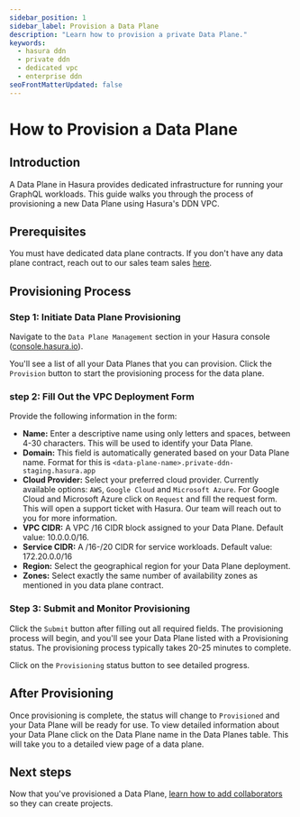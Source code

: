 ```yaml
---
sidebar_position: 1
sidebar_label: Provision a Data Plane
description: "Learn how to provision a private Data Plane."
keywords:
  - hasura ddn
  - private ddn
  - dedicated vpc
  - enterprise ddn
seoFrontMatterUpdated: false
---
```



# How to Provision a Data Plane

## Introduction
A Data Plane in Hasura provides dedicated infrastructure for running your GraphQL workloads. This guide walks you through the process of provisioning a new Data Plane using Hasura's DDN VPC.

## Prerequisites
You must have dedicated data plane contracts. If you don't have any data plane contract, reach out to our sales team sales [here](https://hasura.io/contact-us). 

## Provisioning Process

### Step 1: Initiate Data Plane Provisioning

Navigate to the `Data Plane Management` section in your Hasura console ([console.hasura.io](https://console.hasura.io)). 

<Thumbnail src="/img/data-plane/data-plane-management.png" alt="Data Plane" width="1000px" />

You'll see a list of all your Data Planes that you can provision. Click the `Provision` button to start the provisioning process for the data plane.

<Thumbnail src="/img/data-plane/pending-provision-data-planes.png" alt="Data Plane" width="1000px" />

### step 2: Fill Out the VPC Deployment Form

Provide the following information in the form:

<Thumbnail src="/img/data-plane/vpc-form.png" alt="Data Plane" width="1000px" />


- **Name:** Enter a descriptive name using only letters and spaces, between 4-30 characters. This will be used to identify your Data Plane.
- **Domain:** This field is automatically generated based on your Data Plane name. Format for this is `<data-plane-name>.private-ddn-staging.hasura.app`
- **Cloud Provider:** Select your preferred cloud provider. Currently available options: `AWS`, `Google Cloud` and `Microsoft Azure`. For Google Cloud and Microsoft Azure click on `Request` and fill the request form. This will open a support ticket with Hasura. Our team will reach out to you for more information.
- **VPC CIDR:** A VPC /16 CIDR block assigned to your Data Plane. Default value: 10.0.0.0/16. 
- **Service CIDR:** A /16-/20 CIDR for service workloads. Default value: 172.20.0.0/16
- **Region:** Select the geographical region for your Data Plane deployment.
- **Zones:** Select exactly the same number of availability zones as mentioned in you data plane contract.

### Step 3: Submit and Monitor Provisioning

Click the `Submit` button after filling out all required fields. The provisioning process will begin, and you'll see your Data Plane listed with a Provisioning status. The provisioning process typically takes 20-25 minutes to complete.

<Thumbnail src="/img/data-plane/data-plane-page.png" alt="Data Plane" width="1000px" />

Click on the `Provisioning` status button to see detailed progress.

<Thumbnail src="/img/data-plane/provisioning-status-modal.png" alt="Data Plane" width="1000px" />

## After Provisioning

Once provisioning is complete, the status will change to `Provisioned` and your Data Plane will be ready for use. To view detailed information about your Data Plane click on the Data Plane name in the Data Planes table. This will take you to a detailed view page of a data plane.

<Thumbnail src="/img/data-plane/data-plane-detail.png" alt="Data Plane" width="1000px" />


## Next steps

Now that you've provisioned a Data Plane,
[learn how to add collaborators](/deployment/private-ddn/data-plane-collaboration.mdx) so they can create projects.

